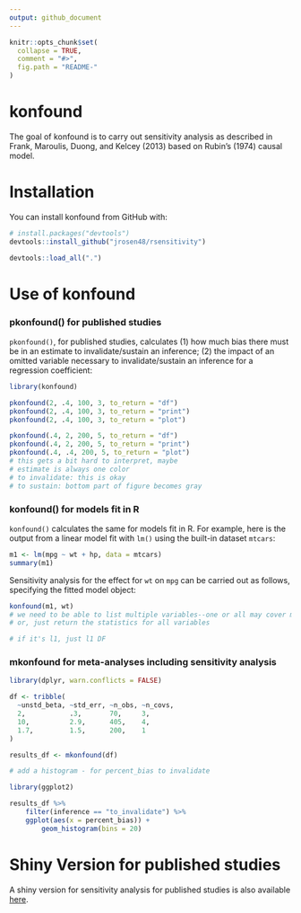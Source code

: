 ```yaml
---
output: github_document
---
```


<!-- README.md is generated from README.Rmd. Please edit that file -->

```r
knitr::opts_chunk$set(
  collapse = TRUE,
  comment = "#>",
  fig.path = "README-"
)
```

# konfound

The goal of konfound is to carry out sensitivity analysis as described in Frank, Maroulis, Duong, and Kelcey (2013) based on Rubin's (1974) causal model. 

# Installation

You can install konfound from GitHub with:

```r
# install.packages("devtools")
devtools::install_github("jrosen48/rsensitivity")
```

```r
devtools::load_all(".")
```

# Use of konfound

### pkonfound() for published studies

`pkonfound()`, for published studies, calculates (1) how much bias there must be in an estimate to invalidate/sustain an inference; (2) the impact of an omitted variable necessary to invalidate/sustain an inference for a regression coefficient:

```r
library(konfound)
```

```r
pkonfound(2, .4, 100, 3, to_return = "df")
pkonfound(2, .4, 100, 3, to_return = "print")
pkonfound(2, .4, 100, 3, to_return = "plot")

pkonfound(.4, 2, 200, 5, to_return = "df")
pkonfound(.4, 2, 200, 5, to_return = "print")
pkonfound(.4, .4, 200, 5, to_return = "plot") 
# this gets a bit hard to interpret, maybe
# estimate is always one color
# to invalidate: this is okay
# to sustain: bottom part of figure becomes gray 
```

### konfound() for models fit in R

`konfound()` calculates the same for models fit in R. For example, here is the output from a linear model fit with `lm()` using the built-in dataset `mtcars`:

```r
m1 <- lm(mpg ~ wt + hp, data = mtcars)
summary(m1)
```

Sensitivity analysis for the effect for `wt` on `mpg` can be carried out as follows, specifying the fitted model object:

```r
konfound(m1, wt)
# we need to be able to list multiple variables--one or all may cover most cases
# or, just return the statistics for all variables

# if it's l1, just l1 DF
```

### mkonfound for meta-analyses including sensitivity analysis

```r
library(dplyr, warn.conflicts = FALSE)

df <- tribble(
  ~unstd_beta, ~std_err, ~n_obs, ~n_covs,
  2,           .3,       70,     3,
  10,          2.9,      405,    4,
  1.7,         1.5,      200,    1
)

results_df <- mkonfound(df)

# add a histogram - for percent_bias to invalidate

library(ggplot2)

results_df %>% 
    filter(inference == "to_invalidate") %>% 
    ggplot(aes(x = percent_bias)) +
        geom_histogram(bins = 20)
```

# Shiny Version for published studies 

A shiny version for sensitivity analysis for published studies is also available [here](https://jmichaelrosenberg.shinyapps.io/shinykonfound/).